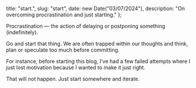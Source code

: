   title: "start.",
  slug: "start",
  date: new Date("03/07/2024"),
  description: "On overcoming procrastination and just starting."
};

<span className="text-[12px]">Procrastination — the action of delaying or postponing something (indefinitely).</span>

Go and start that thing. We are often trapped within our thoughts and think, plan or speculate too much before committing.


For instance, before starting this blog, I’ve had a few failed attempts where I just lost motivation because I wanted to make it just right.


That will not happen. Just start somewhere and iterate.
